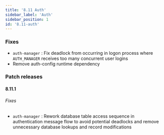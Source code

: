 ```yaml
---
title: '8.11 Auth'
sidebar_label: 'Auth'
sidebar_position: 1
id: '8.11-auth'
---
```


### Fixes

* `auth-manager` : Fix deadlock from occurring in logon process where `AUTH_MANAGER` receives too many concurrent user logins 
* Remove auth-config runtime dependency 

### Patch releases

#### 8.11.1

###### Fixes

* `auth-manager` : Rework database table access sequence in authentication message flow to avoid potential deadlocks and remove unnecessary database lookups and record modifications 